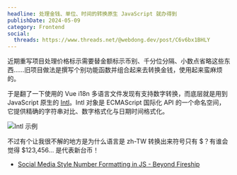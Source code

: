 ```yaml
---
headline: 处理金钱、单位、时间的转换原生 JavaScript 就办得到
publishDate: 2024-05-09
category: Frontend
social:
  threads: https://www.threads.net/@webdong.dev/post/C6v6bx1BHLY
---
```


近期重写项目处理价格标示需要替金额标示币别、千分位分隔、小数点省略这些东西……旧项目做法是撰写个别功能函数并组合起来去转换金钱，使用起来蛮麻烦的。

于是翻了一下使用的 Vue i18n 多语言文件发现有支持数字转换，而底层就是用到 JavaScript 原生的 [Intl](https://developer.mozilla.org/en-US/docs/Web/JavaScript/Reference/Global_Objects/Intl)。Intl 对象是 ECMAScript 国际化 API 的一个命名空间，它提供精确的字符串对比、数字格式化与日期时间格式化。

![Intl 示例](./intl-example.webp)

不过有个让我很不解的地方是为什么语言是 zh-TW 转换出来符号只有 $？有谁会觉得 $123,456... 是代表新台币！

- [Social Media Style Number Formatting in JS - Beyond Fireship](https://www.youtube.com/watch?v=FUngCjDzFDo)
